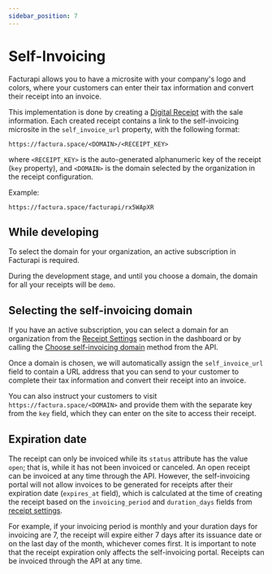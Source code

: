 ```yaml
---
sidebar_position: 7
---
```


# Self-Invoicing

Facturapi allows you to have a microsite with your company's logo and colors,
where your customers can enter their tax information and convert their receipt
into an invoice.

This implementation is done by creating a [Digital Receipt](/docs/guides/receipts)
with the sale information. Each created receipt contains a link to the
self-invoicing microsite in the `self_invoice_url` property, with the following
format:


```
https://factura.space/<DOMAIN>/<RECEIPT_KEY>
```

where `<RECEIPT_KEY>` is the auto-generated alphanumeric key of the receipt
(`key` property), and `<DOMAIN>` is the domain selected by the organization
in the receipt configuration.

Example:

```
https://factura.space/facturapi/rx5WApXR
```

## While developing

To select the domain for your organization, an active subscription in Facturapi
is required.

During the development stage, and until you choose a domain, the domain for all
your receipts will be `demo`.

## Selecting the self-invoicing domain

If you have an active subscription, you can select a domain for an organization
from the [Receipt Settings](https://dashboard.facturapi.io/settings/receipts)
section in the dashboard or by calling the
[Choose self-invoicing domain](/api/#tag/organization/operation/editOrganizationDomain) method
from the API.

Once a domain is chosen, we will automatically assign the `self_invoice_url`
field to contain a URL address that you can send to your customer to complete
their tax information and convert their receipt into an invoice.

You can also instruct your customers to visit `https://factura.space/<DOMAIN>`
and provide them with the separate key from the `key` field, which they can
enter on the site to access their receipt.

## Expiration date

The receipt can only be invoiced while its `status` attribute has the value
`open`; that is, while it has not been invoiced or canceled. An open receipt
can be invoiced at any time through the API. However, the self-invoicing portal
will not allow invoices to be generated for receipts after their expiration
date (`expires_at` field), which is calculated at the time of creating the
receipt based on the `invoicing_period` and `duration_days` fields from
[receipt settings](/docs/guides/receipts/).

For example, if your invoicing period is monthly and your duration days for
invoicing are 7, the receipt will expire either 7 days after its issuance date
or on the last day of the month, whichever comes first. It is important to note
that the receipt expiration only affects the self-invoicing portal. Receipts
can be invoiced through the API at any time.

